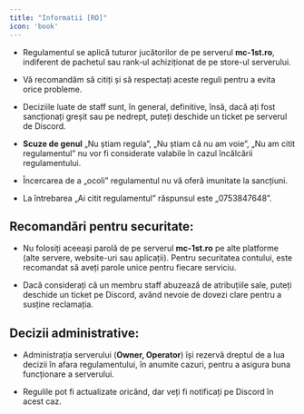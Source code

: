 ```yaml
---
title: "Informatii [RO]"
icon: 'book'
---
```


- Regulamentul se aplică tuturor jucătorilor de pe serverul **mc-1st.ro**, indiferent de pachetul sau rank-ul achiziționat de pe store-ul serverului.

- Vă recomandăm să citiți și să respectați aceste reguli pentru a evita orice probleme.

- Deciziile luate de staff sunt, în general, definitive, însă, dacă ați fost sancționați greșit sau pe nedrept, puteți deschide un ticket pe serverul de Discord.

- <strong>Scuze de genul</strong> „Nu știam regula”, „Nu știam că nu am voie”, „Nu am citit regulamentul” nu vor fi considerate valabile în cazul încălcării regulamentului.

- Încercarea de a „ocoli” regulamentul nu vă oferă imunitate la sancțiuni.

- La întrebarea „Ai citit regulamentul” răspunsul este „0753847648”.

## Recomandări pentru securitate:

- Nu folosiți aceeași parolă de pe serverul **mc-1st.ro** pe alte platforme (alte servere, website-uri sau aplicații). Pentru securitatea contului, este recomandat să aveți parole unice pentru fiecare serviciu.

- Dacă considerați că un membru staff abuzează de atribuțiile sale, puteți deschide un ticket pe Discord, având nevoie de dovezi clare pentru a susține reclamația.

## Decizii administrative:

- Administrația serverului (**Owner, Operator**) își rezervă dreptul de a lua decizii în afara regulamentului, în anumite cazuri, pentru a asigura buna funcționare a serverului.

- Regulile pot fi actualizate oricând, dar veți fi notificați pe Discord în acest caz.
